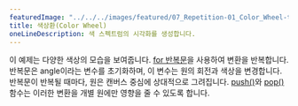 ---
featuredImage: "../../../images/featured/07_Repetition-01_Color_Wheel-thumbnail.png"
title: 색상환(Color Wheel)
oneLineDescription: 색 스펙트럼의 시각화를 생성합니다.
---

이 예제는 다양한 색상의 모습을 보여줍니다. <a href="https://p5js.org/reference/p5/for" target="_blank">for 반복문</a>을 사용하여 변환을 반복합니다. 반복문은 angle이라는 변수를 초기화하며, 이 변수는 원의 회전과 색상을 변경합니다. 반복문이 반복될 때마다, 원은 캔버스 중심에 상대적으로 그려집니다. <a href="https://p5js.org/reference/p5/push" target="_blank">push()</a>와 <a href="https://p5js.org/reference/p5/pop" target="_blank">pop()</a>함수는 이러한 변환을 개별 원에만 영향을 줄 수 있도록 합니다.
